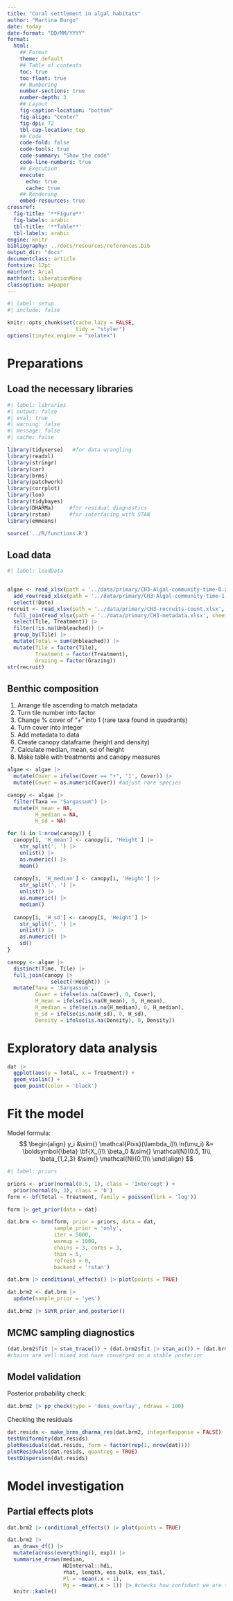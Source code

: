 ```yaml
---
title: "Coral settlement in algal habitats"
author: "Martina Burgo"
date: today
date-format: "DD/MM/YYYY"
format: 
  html:
    ## Format
    theme: default
    ## Table of contents
    toc: true
    toc-float: true
    ## Numbering
    number-sections: true
    number-depth: 3
    ## Layout
    fig-caption-location: "bottom"
    fig-align: "center"
    fig-dpi: 72
    tbl-cap-location: top
    ## Code
    code-fold: false
    code-tools: true
    code-summary: "Show the code"
    code-line-numbers: true
    ## Execution
    execute:
      echo: true
      cache: true
    ## Rendering
    embed-resources: true
crossref:
  fig-title: '**Figure**'
  fig-labels: arabic
  tbl-title: '**Table**'
  tbl-labels: arabic
engine: knitr
bibliography: ../docs/resources/references.bib
output_dir: "docs"
documentclass: article
fontsize: 12pt
mainfont: Arial
mathfont: LiberationMono
classoption: a4paper
---
```


```r
#| label: setup
#| include: false

knitr::opts_chunk$set(cache.lazy = FALSE,
                      tidy = "styler")
options(tinytex.engine = "xelatex")
```

# Preparations

## Load the necessary libraries

```r
#| label: libraries
#| output: false
#| eval: true
#| warning: false
#| message: false
#| cache: false

library(tidyverse)   #for data wrangling
library(readxl)
library(stringr)
library(car)
library(brms)
library(patchwork)
library(corrplot)
library(loo)
library(tidybayes)
library(DHARMa)     #for residual diagnostics
library(rstan)      #for interfacing with STAN
library(emmeans)

source('../R/functions.R')
```



## Load data
```r
#| label: loadData


algae <- read_xlsx(path = '../data/primary/CH3-Algal-community-time-0.xlsx', sheet = 1) |>
  add_row(read_xlsx(path = '../data/primary/CH3-Algal-community-time-1.xlsx', sheet = 1)) |>
  select(!Date)
recruit <- read_xlsx(path = '../data/primary/CH3-recruits-count.xlsx', sheet = 1) |>
  full_join(read_xlsx(path = '../data/primary/CH3-metadata.xlsx', sheet = 2) |>
  select(Tile, Treatment)) |>
  filter(!is.na(Unbleached)) |>
  group_by(Tile) |>
  mutate(Total = sum(Unbleached)) |>
  mutate(Tile = factor(Tile),
         Treatment = factor(Treatment),
         Grazing = factor(Grazing))
str(recruit)
```


## Benthic composition

1.  Arrange tile ascending to match metadata
2.  Turn tile number into factor
3.  Change % cover of "+" into 1 (rare taxa found in quadrants)
4.  Turn cover into integer
5.  Add metadata to data
6.  Create canopy dataframe (height and density)
7.  Calculate median, mean, sd of height
8.  Make table with treatments and canopy measures



```r
algae <- algae |>
  mutate(Cover = ifelse(Cover == "+", '1', Cover)) |>
  mutate(Cover = as.numeric(Cover)) #adjust rare species

canopy <- algae |>
  filter(Taxa == "Sargassum") |>
  mutate(H_mean = NA,
         H_median = NA,
         H_sd = NA)

for (i in 1:nrow(canopy)) {
  canopy[i, 'H_mean'] <- canopy[i, 'Height'] |>
    str_split(', ') |>
    unlist() |>
    as.numeric() |>
    mean()
  
  canopy[i, 'H_median'] <- canopy[i, 'Height'] |>
    str_split(', ') |>
    unlist() |>
    as.numeric() |>
    median()
  
  canopy[i, 'H_sd'] <- canopy[i, 'Height'] |>
    str_split(', ') |>
    unlist() |>
    as.numeric() |>
    sd()
}

canopy <- algae |>
  distinct(Time, Tile) |>
  full_join(canopy |> 
              select(!Height)) |>
  mutate(Taxa = 'Sargassum',
         Cover = ifelse(is.na(Cover), 0, Cover),
         H_mean = ifelse(is.na(H_mean), 0, H_mean),
         H_median = ifelse(is.na(H_median), 0, H_median),
         H_sd = ifelse(is.na(H_sd), 0, H_sd),
         Density = ifelse(is.na(Density), 0, Density))
```


# Exploratory data analysis

```r
dat |> 
  ggplot(aes(y = Total, x = Treatment)) +
  geom_violin() +
  geom_point(color = 'black')
```

# Fit the model

Model formula: 
$$
\begin{align}
y_i &\sim{} \mathcal{Pois}(\lambda_i)\\
ln(\mu_i) &= \boldsymbol{\beta} \bf{X_i}\\
\beta_0 &\sim{} \mathcal{N}(0.5, 1)\\
\beta_{1,2,3} &\sim{} \mathcal{N}(0,1)\\
\end{align}
$$

```r
#| label: priors

priors <- prior(normal(0.5, 1), class = 'Intercept') +
  prior(normal(0, 3), class = 'b')
form <- bf(Total ~ Treatment, family = poisson(link = 'log')) 

form |> get_prior(data = dat)

dat.brm <- brm(form, prior = priors, data = dat, 
               sample_prior = 'only', 
               iter = 5000, 
               warmup = 1000, 
               chains = 3, cores = 3, 
               thin = 5, 
               refresh = 0, 
               backend = 'rstan') 
```

```r
dat.brm |> conditional_effects() |> plot(points = TRUE)
```

```r
dat.brm2 <- dat.brm |>
  update(sample_prior = 'yes')
```

```r
dat.brm2 |> SUYR_prior_and_posterior()
```

## MCMC sampling diagnostics

```r
(dat.brm2$fit |> stan_trace()) + (dat.brm2$fit |> stan_ac()) + (dat.brm2$fit |> stan_rhat()) + (dat.brm2$fit |> stan_ess())
#chains are well mixed and have converged on a stable posterior
```

## Model validation

Posterior probability check:

```r
dat.brm2 |> pp_check(type = 'dens_overlay', ndraws = 100)
```

Checking the residuals

```r
dat.resids <- make_brms_dharma_res(dat.brm2, integerResponse = FALSE)
testUniformity(dat.resids)
plotResiduals(dat.resids, form = factor(rep(1, nrow(dat))))
plotResiduals(dat.resids, quantreg = TRUE) 
testDispersion(dat.resids)
```

# Model investigation

## Partial effects plots

```r
dat.brm2 |> conditional_effects() |> plot(points = TRUE)
```


```r
dat.brm2 |>
  as_draws_df() |>
  mutate(across(everything(), exp)) |>
  summarise_draws(median,
                  HDInterval::hdi,
                  rhat, length, ess_bulk, ess_tail,
                  Pl = ~mean(.x < 1),
                  Pg = ~mean(.x > 1)) |> #checks how confident we are that there's evidence of decline
  knitr::kable()
```


